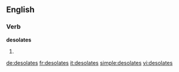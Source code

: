 ==English==

===Verb===
'''desolates'''

# {{third-person singular of|desolate}}

[[de:desolates]]
[[fr:desolates]]
[[it:desolates]]
[[simple:desolates]]
[[vi:desolates]]